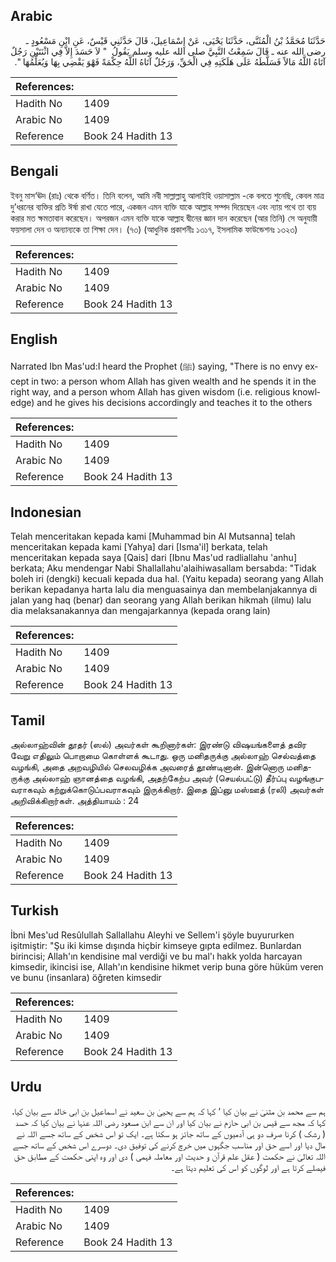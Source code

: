 ## Arabic


<div dir="rtl" lang="ar" style={{fontSize:'larger',backgroundColor:'#f8f9fa',padding:20}}>
حَدَّثَنَا مُحَمَّدُ بْنُ الْمُثَنَّى، حَدَّثَنَا يَحْيَى، عَنْ إِسْمَاعِيلَ، قَالَ حَدَّثَنِي قَيْسٌ، عَنِ ابْنِ مَسْعُودٍ ـ رضى الله عنه ـ قَالَ سَمِعْتُ النَّبِيَّ صلى الله عليه وسلم يَقُولُ ‏ "‏ لاَ حَسَدَ إِلاَّ فِي اثْنَتَيْنِ رَجُلٌ آتَاهُ اللَّهُ مَالاً فَسَلَّطَهُ عَلَى هَلَكَتِهِ فِي الْحَقِّ، وَرَجُلٌ آتَاهُ اللَّهُ حِكْمَةً فَهْوَ يَقْضِي بِهَا وَيُعَلِّمُهَا ‏"‏‏.‏
</div>
<div style={{backgroundColor:'#f8f9fa',padding:20, marginBottom: 10}}><table> <thead> <tr> <th>References:</th> <th></th> </tr> </thead> <tbody><tr><td>Hadith No</td><td>1409</td></tr><tr><td>Arabic No</td><td>1409</td></tr><tr><td>Reference</td><td>Book 24 Hadith 13</td></tr></tbody></table></div>

## Bengali


<div dir="ltr" lang="bn" style={{fontSize:'larger',backgroundColor:'#f8f9fa',padding:20}}>
ইবনু মাস‘ঊদ (রাঃ) থেকে বর্ণিত। তিনি বলেন, আমি নবী সাল্লাল্লাহু আলাইহি ওয়াসাল্লাম -কে বলতে শুনেছি, কেবল মাত্র দু’ধরনের ব্যক্তির প্রতি ঈর্ষা রাখা যেতে পারে, একজন এমন ব্যক্তি যাকে আল্লাহ সম্পদ দিয়েছেন এবং ন্যায় পথে তা ব্যয় করার মত ক্ষমতাবান করেছেন। অপরজন এমন ব্যক্তি যাকে আল্লাহ দ্বীনের জ্ঞান দান করেছেন (আর তিনি) সে অনুযায়ী ফয়সালা দেন ও অন্যান্যকে তা শিক্ষা দেন। (৭৩) (আধুনিক প্রকাশনীঃ ১৩১৭, ইসলামিক ফাউন্ডেশনঃ ১৩২৩)
</div>
<div style={{backgroundColor:'#f8f9fa',padding:20, marginBottom: 10}}><table> <thead> <tr> <th>References:</th> <th></th> </tr> </thead> <tbody><tr><td>Hadith No</td><td>1409</td></tr><tr><td>Arabic No</td><td>1409</td></tr><tr><td>Reference</td><td>Book 24 Hadith 13</td></tr></tbody></table></div>

## English


<div dir="ltr" lang="en" style={{fontSize:'larger',backgroundColor:'#f8f9fa',padding:20}}>
Narrated Ibn Mas'ud:I heard the Prophet (ﷺ) saying, "There is no envy except in two: a person whom Allah has given wealth and he spends it in the right way, and a person whom Allah has given wisdom (i.e. religious knowledge) and he gives his decisions accordingly and teaches it to the others
</div>
<div style={{backgroundColor:'#f8f9fa',padding:20, marginBottom: 10}}><table> <thead> <tr> <th>References:</th> <th></th> </tr> </thead> <tbody><tr><td>Hadith No</td><td>1409</td></tr><tr><td>Arabic No</td><td>1409</td></tr><tr><td>Reference</td><td>Book 24 Hadith 13</td></tr></tbody></table></div>

## Indonesian


<div dir="ltr" lang="id" style={{fontSize:'larger',backgroundColor:'#f8f9fa',padding:20}}>
Telah menceritakan kepada kami [Muhammad bin Al Mutsanna] telah menceritakan kepada kami [Yahya] dari [Isma'il] berkata, telah menceritakan kepada saya [Qais] dari [Ibnu Mas'ud radliallahu 'anhu] berkata; Aku mendengar Nabi Shallallahu'alaihiwasallam bersabda: "Tidak boleh iri (dengki) kecuali kepada dua hal. (Yaitu kepada) seorang yang Allah berikan kepadanya harta lalu dia menguasainya dan membelanjakannya di jalan yang haq (benar) dan seorang yang Allah berikan hikmah (ilmu) lalu dia melaksanakannya dan mengajarkannya (kepada orang lain)
</div>
<div style={{backgroundColor:'#f8f9fa',padding:20, marginBottom: 10}}><table> <thead> <tr> <th>References:</th> <th></th> </tr> </thead> <tbody><tr><td>Hadith No</td><td>1409</td></tr><tr><td>Arabic No</td><td>1409</td></tr><tr><td>Reference</td><td>Book 24 Hadith 13</td></tr></tbody></table></div>

## Tamil


<div dir="ltr" lang="ta" style={{fontSize:'larger',backgroundColor:'#f8f9fa',padding:20}}>
அல்லாஹ்வின் தூதர் (ஸல்) அவர்கள் கூறினார்கள்: இரண்டு விஷயங்களைத் தவிர வேறு எதிலும் பொறாமை கொள்ளக் கூடாது. ஒரு மனிதருக்கு அல்லாஹ் செல்வத்தை வழங்கி, அதை அறவழியில் செலவழிக்க அவரைத் தூண்டினான். இன்னொரு மனிதருக்கு அல்லாஹ் ஞானத்தை வழங்கி, அதற்கேற்ப அவர் (செயல்பட்டு) தீர்ப்பு வழங்குபவராகவும் கற்றுக்கொடுப்பவராகவும் இருக்கிறார். இதை இப்னு மஸ்ஊத் (ரலி) அவர்கள் அறிவிக்கிறார்கள். அத்தியாயம் : 24
</div>
<div style={{backgroundColor:'#f8f9fa',padding:20, marginBottom: 10}}><table> <thead> <tr> <th>References:</th> <th></th> </tr> </thead> <tbody><tr><td>Hadith No</td><td>1409</td></tr><tr><td>Arabic No</td><td>1409</td></tr><tr><td>Reference</td><td>Book 24 Hadith 13</td></tr></tbody></table></div>

## Turkish


<div dir="ltr" lang="tr" style={{fontSize:'larger',backgroundColor:'#f8f9fa',padding:20}}>
İbni Mes'ud Resûlullah Sallallahu Aleyhi ve Sellem'i şöyle buyururken işitmiştir: "Şu iki kimse dışında hiçbir kimseye gıpta edilmez. Bunlardan birincisi; Allah'ın kendisine mal verdiği ve bu mal'ı hakk yolda harcayan kimsedir, ikincisi ise, Allah'ın kendisine hikmet verip buna göre hüküm veren ve bunu (insanlara) öğreten kimsedir
</div>
<div style={{backgroundColor:'#f8f9fa',padding:20, marginBottom: 10}}><table> <thead> <tr> <th>References:</th> <th></th> </tr> </thead> <tbody><tr><td>Hadith No</td><td>1409</td></tr><tr><td>Arabic No</td><td>1409</td></tr><tr><td>Reference</td><td>Book 24 Hadith 13</td></tr></tbody></table></div>

## Urdu


<div dir="rtl" lang="ur" style={{fontSize:'larger',backgroundColor:'#f8f9fa',padding:20}}>
ہم سے محمد بن مثنیٰ نے بیان کیا ‘ کہا کہ ہم سے یحییٰ بن سعید نے اسماعیل بن ابی خالد سے بیان کیا، کہا کہ مجھ سے قیس بن ابی حازم نے بیان کیا اور ان سے ابن مسعود رضی اللہ عنہا نے بیان کیا کہ حسد ( رشک ) کرنا صرف دو ہی آدمیوں کے ساتھ جائز ہو سکتا ہے۔ ایک تو اس شخص کے ساتھ جسے اللہ نے مال دیا اور اسے حق اور مناسب جگہوں میں خرچ کرنے کی توفیق دی۔ دوسرے اس شخص کے ساتھ جسے اللہ تعالیٰ نے حکمت ( عقل علم قرآن و حدیث اور معاملہ فہمی ) دی اور وہ اپنی حکمت کے مطابق حق فیصلے کرتا ہے اور لوگوں کو اس کی تعلیم دیتا ہے۔
</div>
<div style={{backgroundColor:'#f8f9fa',padding:20, marginBottom: 10}}><table> <thead> <tr> <th>References:</th> <th></th> </tr> </thead> <tbody><tr><td>Hadith No</td><td>1409</td></tr><tr><td>Arabic No</td><td>1409</td></tr><tr><td>Reference</td><td>Book 24 Hadith 13</td></tr></tbody></table></div>